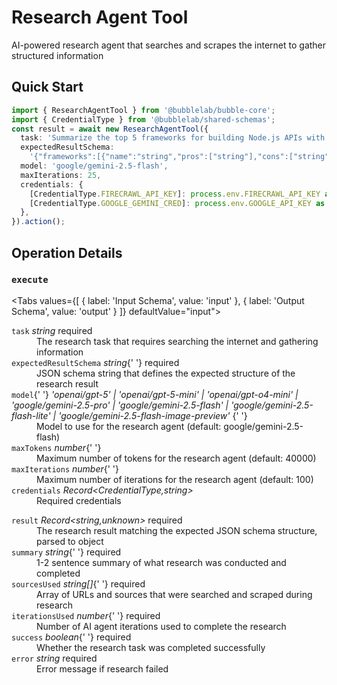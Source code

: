 # Research Agent Tool

AI-powered research agent that searches and scrapes the internet to gather structured information


## Quick Start

```typescript
import { ResearchAgentTool } from '@bubblelab/bubble-core';
import { CredentialType } from '@bubblelab/shared-schemas';
const result = await new ResearchAgentTool({
  task: 'Summarize the top 5 frameworks for building Node.js APIs with pros/cons.',
  expectedResultSchema:
    '{"frameworks":[{"name":"string","pros":["string"],"cons":["string"]}],"summary":"string"}',
  model: 'google/gemini-2.5-flash',
  maxIterations: 25,
  credentials: {
    [CredentialType.FIRECRAWL_API_KEY]: process.env.FIRECRAWL_API_KEY as string,
    [CredentialType.GOOGLE_GEMINI_CRED]: process.env.GOOGLE_API_KEY as string,
  },
}).action();
```

## Operation Details

### `execute`

<Tabs values={[
  { label: 'Input Schema', value: 'input' },
  { label: 'Output Schema', value: 'output' }
]} defaultValue="input">
  <TabItem value="input">

<div className="schema-card">
<dl>
  <dt><code>task</code> <em>string</em> <span style={{color:'#d32f2f',fontWeight:600}}>required</span></dt>
  <dd>The research task that requires searching the internet and gathering information</dd>

<dt>
  <code>expectedResultSchema</code> <em>string</em>{' '}
  <span style={{ color: '#d32f2f', fontWeight: 600 }}>required</span>
</dt>
<dd>
  JSON schema string that defines the expected structure of the research result
</dd>

<dt>
  <code>model</code>{' '}
  <em>
    'openai/gpt-5' | 'openai/gpt-5-mini' | 'openai/gpt-o4-mini' |
    'google/gemini-2.5-pro' | 'google/gemini-2.5-flash' |
    'google/gemini-2.5-flash-lite' | 'google/gemini-2.5-flash-image-preview'
  </em>{' '}
</dt>
<dd>Model to use for the research agent (default: google/gemini-2.5-flash)</dd>

<dt>
  <code>maxTokens</code> <em>number</em>{' '}
</dt>
<dd>Maximum number of tokens for the research agent (default: 40000)</dd>

<dt>
  <code>maxIterations</code> <em>number</em>{' '}
</dt>
<dd>Maximum number of iterations for the research agent (default: 100)</dd>

  <dt><code>credentials</code> <em>Record&lt;CredentialType,string&gt;</em> </dt>
  <dd>Required credentials</dd>
</dl>

</div>

  </TabItem>
  <TabItem value="output">

<div className="schema-card">
<dl>
  <dt><code>result</code> <em>Record&lt;string,unknown&gt;</em> <span style={{color:'#d32f2f',fontWeight:600}}>required</span></dt>
  <dd>The research result matching the expected JSON schema structure, parsed to object</dd>

<dt>
  <code>summary</code> <em>string</em>{' '}
  <span style={{ color: '#d32f2f', fontWeight: 600 }}>required</span>
</dt>
<dd>1-2 sentence summary of what research was conducted and completed</dd>

<dt>
  <code>sourcesUsed</code> <em>string[]</em>{' '}
  <span style={{ color: '#d32f2f', fontWeight: 600 }}>required</span>
</dt>
<dd>
  Array of URLs and sources that were searched and scraped during research
</dd>

<dt>
  <code>iterationsUsed</code> <em>number</em>{' '}
  <span style={{ color: '#d32f2f', fontWeight: 600 }}>required</span>
</dt>
<dd>Number of AI agent iterations used to complete the research</dd>

<dt>
  <code>success</code> <em>boolean</em>{' '}
  <span style={{ color: '#d32f2f', fontWeight: 600 }}>required</span>
</dt>
<dd>Whether the research task was completed successfully</dd>

  <dt><code>error</code> <em>string</em> <span style={{color:'#d32f2f',fontWeight:600}}>required</span></dt>
  <dd>Error message if research failed</dd>
</dl>

</div>

  </TabItem>
</Tabs>

